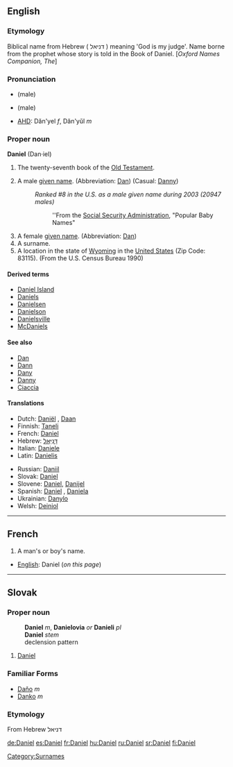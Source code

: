 ==English==
{{Bible|27|Ezekiel|Hosea}}

===Etymology===
Biblical name from Hebrew ( דניאל ) meaning 'God is my judge'. Name borne from the prophet whose story is told in the Book of Daniel. [''Oxford Names Companion, The'']

===Pronunciation===
*{{IPA|/ˈdæn.jəl/}} (male)
*{{SAMPA|/"d{n.j@l/}} (male)
*[[AHD]]: Dăn'yel ''f'', Dăn'yŭl ''m''

===Proper noun===
'''Daniel''' (Dan&middot;iel)

# The twenty-seventh book of the [[Old Testament]].
#{{given name|male|from Hebrew|}} A male [[given name]]. (Abbreviation: [[Dan]]) (Casual: [[Danny]])
#:''Ranked #8 in the U.S. as a male given name during 2003 (20947 males)''
#::''From the [http://www.ssa.gov Social Security Administration], "Popular Baby Names"
#A female [[given name]]. (Abbreviation: [[Dan]])
#A surname.
#A location in the state of [[Wyoming]] in the [[United States]] (Zip Code: 83115). (From the U.S. Census Bureau 1990)

[[Category:Surnames]]

====Derived terms====
*[[Daniel Island]]
*[[Daniels]]
*[[Danielsen]]
*[[Danielson]]
*[[Danielsville]]
*[[McDaniels]]

====See also====
*[[Dan]]
*[[Dann]]
*[[Dany]]
*[[Danny]]
*[[Ciaccia]]

====Translations====
{{top}}
*Dutch: [[Daniël]] {{m}}, [[Daan]] {{m}}
*Finnish: [[Taneli]]
*French: [[Daniel]]
*Hebrew: [[דניאל|דָּנִיֵּאל]] {{mf}}
*Italian: [[Daniele]]
*Latin: [[Danielis]]
{{mid}}
*Russian: [[Daniil]]
*Slovak: [[Daniel#Slovak|Daniel]] {{m}}
*Slovene: [[Daniel]], [[Danijel]]
*Spanish: [[Daniel]] {{m}}, [[Daniela]] {{f}}
*Ukrainian: [[Danylo]]
*Welsh: [[Deiniol]]
{{bottom}}
----

==French==

#A man's or boy's name.

*[[English]]: Daniel (''on this page'')
----

==Slovak==
===Proper noun===
:'''Daniel''' ''m'', '''Danielovia''' ''or'' '''Danieli''' ''pl''
:'''Daniel''' ''stem''
:declension pattern {{chlap}}
# [[Daniel#English|Daniel]]
===Familiar Forms===
* [[Daňo]] ''m''
* [[Danko]] ''m''
===Etymology===
From Hebrew דניאל

[[de:Daniel]]
[[es:Daniel]]
[[fr:Daniel]]
[[hu:Daniel]]
[[ru:Daniel]]
[[sr:Daniel]]
[[fi:Daniel]]